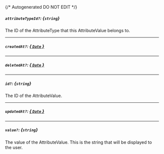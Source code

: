 {/* Autogenerated DO NOT EDIT  */}
##### `attributeTypeId?`: *{`string`}*
The ID of the AttributeType that this AttributeValue belongs to.

---
##### `createdAt?`: [*{ `Date` }*](https://developer.mozilla.org/en-US/docs/Web/JavaScript/Reference/Global_Objects/Date)

---
##### `deletedAt?`: [*{ `Date` }*](https://developer.mozilla.org/en-US/docs/Web/JavaScript/Reference/Global_Objects/Date)

---
##### `id?`: *{`string`}*
The ID of the AttributeValue.

---
##### `updatedAt?`: [*{ `Date` }*](https://developer.mozilla.org/en-US/docs/Web/JavaScript/Reference/Global_Objects/Date)

---
##### `value?`: *{`string`}*
The value of the AttributeValue. This is the string that will be displayed to the user.

